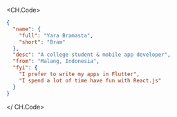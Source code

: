 <CH.Code>
```json ybram.json
{
  "name": {
    "full": "Yara Bramasta",
    "short": "Bram"
  },
  "desc": "A college student & mobile app developer",
  "from": "Malang, Indonesia",
  "fyi": {
    "I prefer to write my apps in Flutter",
    "I spend a lot of time have fun with React.js"
  }
}
```
</ CH.Code>

